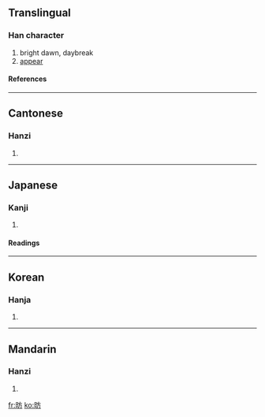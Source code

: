 ==Translingual==
===Han character===
{{Han char|rn=72|rad=日|as=04|sn=8|four=6002<sub>7</sub>|canj=日卜竹尸 (AYHS)}}
# bright dawn, daybreak
# [[appear]]
====References====
{{Han ref|kx=0491.040|dkj=13796|dj=0852.120|hdz=21496.020|uh=6609|ud=26121|bh=CCC4|bd=52420}}
----
==Cantonese==
===Hanzi===
{{yue-hanzi|jyut=|y=fong2}}
# {{defn|Cantonese}}
----
==Japanese==
===Kanji===
{{ja-kanji|grade=|rs=日04}}
# {{defn|Japanese}} 
====Readings====
{{ja-readings|on=[[ほう]] (hō)|kun=[[あきらか]] (akiraka)}}
----
==Korean==
===Hanja===
{{ko-hanja|hangeul=방|eumhun=|rv=bang|mr=pang|y=pang}}
# {{defn|Korean}}
----
==Mandarin==
===Hanzi===
{{cmn-hanzi|pin=[[fǎng]] (fang3)|wg=fang<sup>3</sup>}}
# {{defn|Mandarin}}

[[fr:昉]]
[[ko:昉]]